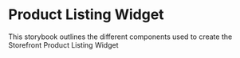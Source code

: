 
<Meta title=".Intro" />

# Product Listing Widget

This storybook outlines the different components used to create the Storefront Product Listing Widget

